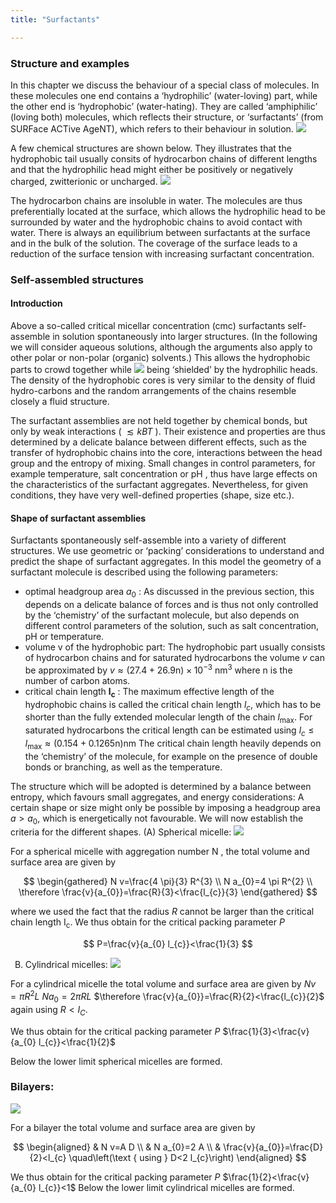 ```yaml
---
title: "Surfactants"

---
```



### Structure and examples

In this chapter we discuss the behaviour of a special class of molecules. In these molecules one end contains a 'hydrophilic' (water-loving) part, while the other end is 'hydrophobic' (water-hating). They are called 'amphiphilic' (loving both) molecules, which reflects their structure, or 'surfactants' (from SURFace ACTive AgeNT), which refers to their behaviour in solution.
![](https://cdn.mathpix.com/cropped/2025_01_27_a9af280ad9752fe3d0c0g-31.jpg?height=395&width=575&top_left_y=414&top_left_x=1203)

A few chemical structures are shown below. They illustrates that the hydrophobic tail usually consits of hydrocarbon chains of different lengths and that the hydrophilic head might either be positively or negatively charged, zwitterionic or uncharged.
![](https://cdn.mathpix.com/cropped/2025_01_27_a9af280ad9752fe3d0c0g-31.jpg?height=729&width=1361&top_left_y=1035&top_left_x=339)

The hydrocarbon chains are insoluble in water. The molecules are thus preferentially located at the surface, which allows the hydrophilic head to be surrounded by water and the hydrophobic chains to avoid contact with water. There is always an equilibrium between surfactants at the surface and in the bulk of the solution. The coverage of the surface leads to a reduction of the surface tension with increasing surfactant concentration.

### Self-assembled structures

#### Introduction

Above a so-called critical micellar concentration (cmc) surfactants self-assemble in solution spontaneously into larger structures. (In the following we will consider aqueous solutions, although the arguments also apply to other polar or non-polar (organic) solvents.) This allows the hydrophobic parts to crowd together while
![](https://cdn.mathpix.com/cropped/2025_01_27_a9af280ad9752fe3d0c0g-32.jpg?height=464&width=816&top_left_y=542&top_left_x=243)
being 'shielded' by the hydrophilic heads. The density of the hydrophobic cores is very similar to the density of fluid hydro-carbons and the random arrangements of the chains resemble closely a fluid structure.

The surfactant assemblies are not held together by chemical bonds, but only by weak interactions ( $\lesssim k B T$ ). Their existence and properties are thus determined by a delicate balance between different effects, such as the transfer of hydrophobic chains into the core, interactions between the head group and the entropy of mixing. Small changes in control parameters, for example temperature, salt concentration or pH , thus have large effects on the characteristics of the surfactant aggregates. Nevertheless, for given conditions, they have very well-defined properties (shape, size etc.).

#### Shape of surfactant assemblies

Surfactants spontaneously self-assemble into a variety of different structures. We use geometric or 'packing' considerations to understand and predict the shape of surfactant aggregates. In this model the geometry of a surfactant molecule is described using the following parameters:

- optimal headgroup area $a_{0}$ : As discussed in the previous section, this depends on a delicate balance of forces and is thus not only controlled by the 'chemistry' of the surfactant molecule, but also depends on different control parameters of the solution, such as salt concentration, pH or temperature.
- volume v of the hydrophobic part: The hydrophobic part usually consists of hydrocarbon chains and for saturated hydrocarbons the volume $v$ can be approximated by
$v \approx(27.4+26.9 \mathrm{n}) \times 10^{-3} \mathrm{~nm}^{3}$
where n is the number of carbon atoms.
- critical chain length $\boldsymbol{l}_{\boldsymbol{c}}$ : The maximum effective length of the hydrophobic chains is called the critical chain length $l_{c}$, which has to be shorter than the fully extended
molecular length of the chain $l_{\max }$. For saturated hydrocarbons the critical length can be estimated using
$l_{c} \leq l_{\max } \approx(0.154+0.1265 \mathrm{n}) \mathrm{nm}$
The critical chain length heavily depends on the 'chemistry' of the molecule, for example on the presence of double bonds or branching, as well as the temperature.

The structure which will be adopted is determined by a balance between entropy, which favours small aggregates, and energy considerations: A certain shape or size might only be possible by imposing a headgroup area $a>a_{0}$, which is energetically not favourable. We will now establish the criteria for the different shapes.
(A) Spherical micelle:
![](https://cdn.mathpix.com/cropped/2025_01_27_a9af280ad9752fe3d0c0g-33.jpg?height=429&width=418&top_left_y=1036&top_left_x=248)

For a spherical micelle with aggregation number N , the total volume and surface area are given by

$$
\begin{gathered}
N v=\frac{4 \pi}{3} R^{3} \\
N a_{0}=4 \pi R^{2} \\
\therefore \frac{v}{a_{0}}=\frac{R}{3}<\frac{l_{c}}{3}
\end{gathered}
$$

where we used the fact that the radius $R$ cannot be larger than the critical chain length $\mathrm{I}_{\mathrm{c}}$. We thus obtain for the critical packing parameter $P$

$$
P=\frac{v}{a_{0} l_{c}}<\frac{1}{3}
$$

(B) Cylindrical micelles:
![](https://cdn.mathpix.com/cropped/2025_01_27_a9af280ad9752fe3d0c0g-33.jpg?height=506&width=520&top_left_y=1826&top_left_x=234)

For a cylindrical micelle the total volume and surface area are given by
$N v=\pi R^{2} L$
$N a_{0}=2 \pi R L$
$\therefore \frac{v}{a_{0}}=\frac{R}{2}<\frac{l_{c}}{2}$
again using $R<I_{C}$.

We thus obtain for the critical packing parameter $P$
$\frac{1}{3}<\frac{v}{a_{0} l_{c}}<\frac{1}{2}$

Below the lower limit spherical micelles are formed.

### Bilayers:

![](https://cdn.mathpix.com/cropped/2025_01_27_a9af280ad9752fe3d0c0g-34.jpg?height=404&width=329&top_left_y=546&top_left_x=241)

For a bilayer the total volume and surface area are given by

$$
\begin{aligned}
& N v=A D \\
& N a_{0}=2 A \\
& \frac{v}{a_{0}}=\frac{D}{2}<l_{c} \quad\left(\text { using } D<2 l_{c}\right)
\end{aligned}
$$

We thus obtain for the critical packing parameter $P$
$\frac{1}{2}<\frac{v}{a_{0} l_{c}}<1$
Below the lower limit cylindrical micelles are formed.
